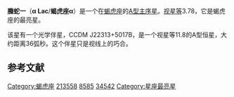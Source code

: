{{Starbox begin
| name = 螣蛇一
}}
{{Starbox observe
| epoch = [[J2000.0|J2000.0]]
| constell = [[蝎虎座|蝎虎座]]<ref name=SIMBAD>{{cite web
 | url=http://simbad.u-strasbg.fr/simbad/sim-id?Ident=HR+8585
 | title =Pulsating variable Star
 | publisher=Centre de Données astronomiques de Strasbourg
 | work=SIMBAD
 | accessdate=2012-07-13}}</ref><ref name=DATA>{{cite web
 | url=http://vizier.u-strasbg.fr/viz-bin/VizieR-5?-out.add=.&-source=5050&-corr=PK=HR&-out.max=9999&HR=8585
 | title=VizieR Detailed Page
 | accessdate=2012-07-13
 | archive-date=2016-03-05
 | archive-url=https://web.archive.org/web/20160305012547/http://vizier.u-strasbg.fr/viz-bin/VizieR-5?-out.add=.&-source=5050&-corr=PK=HR&-out.max=9999&HR=8585
 | dead-url=no
 }}</ref>
| 星官 = 螣蛇（[[室宿|室宿]]）
| ra = {{RA|22|31|17.5}}<ref name=SIMBAD /><ref name=DATA />
| dec = {{DEC|+50|16|57}}<ref name=SIMBAD /><ref name=DATA />
| appmag_v = 3.78<ref name=SIMBAD /><ref name=DATA />
}}
{{Starbox character
| class = A1V<ref name=SIMBAD /><ref name=DATA />
| b-v = 0.01<ref name=SIMBAD /><ref name=DATA />
| u-b = 0<ref name=SIMBAD /><ref name=DATA />
| r-i = -0.03<ref name=SIMBAD /><ref name=DATA />
| variable = 
}}
{{Starbox astrometry
| radial_v = {{nowrap|−4.0 ± 2}}
| prop_mo_ra = 137.22
| prop_mo_dec = 17.15
| parallax = 31.86
| p_error = 0.54
| parallax_footnote = 
| absmag_v= 1.29
}}
{{Starbox detail
| mass = 2.05
| temperature = 9,200
| luminosity = 27
| rotational_velocity = 146
| radius = 2.05
| age_myr = 400
}}
{{Starbox catalog
| names =BD+49 3875，[[SAO星表|SAO]] 34542，[[HD星表|HD]] 213558，[[HR星表|HR]] 8585}}
{{Starbox reference |Simbad=HR+8585}}
{{Starbox end}}

'''螣蛇一'''（'''α Lac'''/'''蝎虎座α'''）是一个在[[蝎虎座|蝎虎座]]的[[A型主序星|A型主序星]]。[[视星等|视星等]]3.78，它是蝎虎座的最亮星。

该星有一个光学伴星，CCDM J22313+5017B，是一个视星等11.8的A型恒星，大约距离36弧秒。这个伴星只是视线上的巧合。

== 参考文献 ==
{{reflist}}

{{star-stub}}

{{蝎虎座恒星}}
[[Category:蝎虎座|Category:蝎虎座]]
[[Category:HD和HDE天體|213558]]
[[Category:HR天體|8585]]
[[Category:SAO天體|34542]]
[[Category:星座最亮星|Category:星座最亮星]]